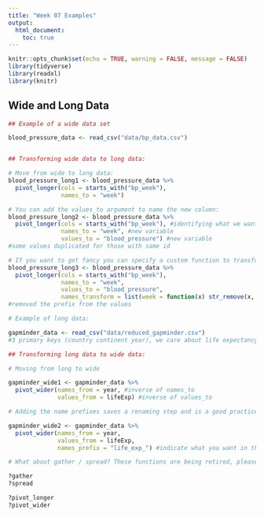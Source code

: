 ```yaml
---
title: "Week 07 Examples"
output: 
  html_document:
    toc: true
---
```


```r
knitr::opts_chunk$set(echo = TRUE, warning = FALSE, message = FALSE)
library(tidyverse)
library(readxl)
library(knitr)
```

## Wide and Long Data

```r

## Example of a wide data set

blood_pressure_data <- read_csv("data/bp_data.csv")


## Transforming wide data to long data:

# Move from wide to long data:
blood_pressure_long1 <- blood_pressure_data %>%
  pivot_longer(cols = starts_with("bp_week"),
               names_to = "week")

# You can add the values_to argument to name the new column:
blood_pressure_long2 <- blood_pressure_data %>%
  pivot_longer(cols = starts_with("bp_week"), #identifying what we want to transform
               names_to = "week", #new variable
               values_to = "blood_pressure") #new variable
#some values duplicated for those with same id

# If you want to get fancy you can specify a custom function to transform the names cleanly:
blood_pressure_long3 <- blood_pressure_data %>%
  pivot_longer(cols = starts_with("bp_week"),
               names_to = "week",
               values_to = "blood_pressure",
               names_transform = list(week = function(x) str_remove(x, "bp_week")))
#removed the prefix from the values

# Example of long data:

gapminder_data <- read_csv("data/reduced_gapminder.csv")
#3 primary keys (country continent year), we care about life expectancy variable

## Transforming long data to wide data:

# Moving from long to wide

gapminder_wide1 <- gapminder_data %>%
  pivot_wider(names_from = year, #inverse of names_to
              values_from = lifeExp) #inverse of values_to

# Adding the name prefixes saves a renaming step and is a good practice:

gapminder_wide2 <- gapminder_data %>%
  pivot_wider(names_from = year,
              values_from = lifeExp,
              names_prefix = "life_exp_") #indicate what you want in the newly created columns

# What about gather / spread? These functions are being retired, please use pivot_longer and pivot_wider!

?gather
?spread

?pivot_longer
?pivot_wider
```

